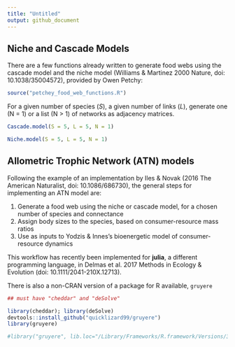```yaml
---
title: "Untitled"
output: github_document
---
```


## Niche and Cascade Models

There are a few functions already written to generate food webs using the cascade model and the niche model (Williams & Martinez 2000 Nature, doi: 10.1038/35004572), provided by Owen Petchy:

```r
source("petchey_food_web_functions.R")
```

For a given number of species (*S*), a given number of links (*L*), generate one (N = 1) or a list (N > 1) of networks as adjacency matrices.

```r
Cascade.model(S = 5, L = 5, N = 1)
```

```r
Niche.model(S = 5, L = 5, N = 1)
```

## Allometric Trophic Network (ATN) models

Following the example of an implementation by Iles & Novak (2016 The American Naturalist, doi: 10.1086/686730), the general steps for implementing an ATN model are:

1. Generate a food web using the niche or cascade model, for a chosen number of species and connectance  
2. Assign body sizes to the species, based on consumer-resource mass ratios  
3. Use as inputs to Yodzis & Innes's bioenergetic model of consumer-resource dynamics

This workflow has recently been implemented for **julia**, a different programming language, in Delmas et al. 2017 Methods in Ecology & Evolution (doi: 10.1111/2041-210X.12713).

There is also a non-CRAN version of a package for R available, `gruyere`

```r
## must have "cheddar" and "deSolve"

library(cheddar); library(deSolve)
devtools::install_github("quicklizard99/gruyere")
library(gruyere)

#library("gruyere", lib.loc="/Library/Frameworks/R.framework/Versions/3.5/Resources/library")
```

```r

```









